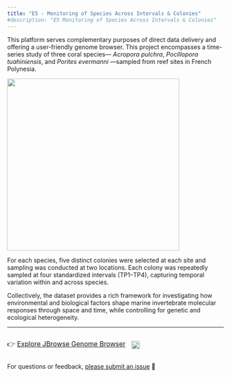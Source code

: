 ```yaml
---
title: "E5 - Monitoring of Species Across Intervals & Colonies"
#description: "E5 Monitoring of Species Across Intervals & Colonies"
---
```



This platform serves complementary purposes of direct data delivery and offering a user-friendly genome browser. This project encompasses a time-series study of three coral species— _Acropora pulchra_, _Pocillopora tuahiniensis_, and _Porites evermanni_ —sampled from reef sites in French Polynesia.


![](img/logo.png){fig-align="center" width="400"}




For each species, five distinct colonies were selected at each site and sampling was conducted at two locations. Each colony was repeatedly sampled at four standardized intervals (TP1–TP4), capturing temporal variation within and across species.

Collectively, the dataset provides a rich framework for investigating how environmental and biological factors shape marine invertebrate molecular responses through space and time, while controlling for genetic and ecological heterogeneity.

---


<div style="display: flex; align-items: center; gap: 1em;">

<span style="font-size: 1.1em;">👉 <a href="jbrowse.html">Explore JBrowse Genome Browser</a></span>

<a href="https://github.com/urol-e5/MOSAiC/releases">
  <img src="https://img.shields.io/github/v/release/urol-e5/MOSAiC" style="height: 1.4em;" />
</a>

</div>

For questions or feedback, [please submit an issue](https://github.com/urol-e5/MOSAiC/issues/new/choose) 🧬